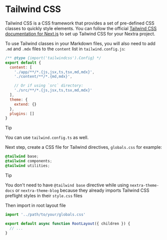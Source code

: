 # Tailwind CSS

Tailwind CSS is a CSS framework that provides a set of pre-defined CSS classes
to quickly style elements. You can follow the official
[Tailwind CSS documentation for Next.js](https://tailwindcss.com/docs/guides/nextjs)
to set up Tailwind CSS for your Nextra project.

To use Tailwind classes in your Markdown files, you will also need to add `.md`
and `.mdx` files to the `content` list in `tailwind.config.js`:

```js filename="tailwind.config.js" /md,mdx/
/** @type {import('tailwindcss').Config} */
export default {
  content: [
    './app/**/*.{js,jsx,ts,tsx,md,mdx}',
    './content/**/*.{md,mdx}',

    // Or if using `src` directory:
    './src/**/*.{js,jsx,ts,tsx,md,mdx}'
  ],
  theme: {
    extend: {}
  },
  plugins: []
}
```

> [!TIP]
>
> You can use `tailwind.config.ts` as well.

Next step, create a CSS file for Tailwind directives, `globals.css` for example:

```css filename="globals.css"
@tailwind base;
@tailwind components;
@tailwind utilities;
```

> [!TIP]
>
> You don't need to have `@tailwind base` directive while using `nextra-theme-docs` or
> `nextra-theme-blog` because they already imports Tailwind CSS preflight styles in
> their `style.css` files

Then import in root layout file

```jsx filename="app/layout.jsx"
import '../path/to/your/globals.css'

export default async function RootLayout({ children }) {
  // ...
}
```
